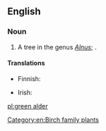 ==English==

===Noun===
{{en-noun}}

# A tree in the genus ''[[Alnus]]''; {{taxlink|Alnus viridis|species|noshow=1}}.

====Translations====
{{trans-top|Alnus viridis}}
* Finnish: {{t|fi|pensasleppä}}
{{trans-mid}}
* Irish: {{t|ga|fearnóg ghlas|f}}
{{trans-bottom}}

[[Category:en:Birch family plants]]

[[pl:green alder]]